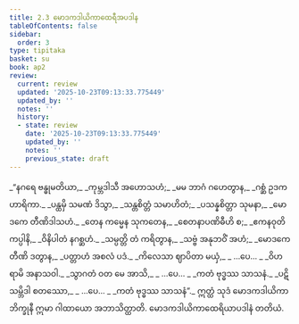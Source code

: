 ```yaml
---
title: 2.3 မောဒကဒါယိကာထေရီအပဒါန
tableOfContents: false
sidebar:
  order: 3
type: tipitaka
basket: su
book: ap2
review:
  current: review
  updated: '2025-10-23T09:13:33.775449'
  updated_by: ''
  notes: ''
  history:
  - state: review
    date: '2025-10-23T09:13:33.775449'
    updated_by: ''
    notes: ''
    previous_state: draft
---
```



<ReviewStatus review={frontmatter.review} showDetails={true} />

<HypothesisAnnotation frontmatter={frontmatter} />

<DynamicBreadcrumb />

<Division number="30" book="ap2" e="ch" v="20" p="18">

<Paragraph number="190" type="verses" book="ap2">
_“နဂရေ ဗန္ဓုမတိယာ,_  
_ကုမ္ဘဒါသီ အဟောသဟံ;_  
_မမ ဘာဂံ ဂဟေတွာန,_  
_ဂစ္ဆံ ဥဒကဟာရိကာ._  

</Paragraph>

</Division>
<Division number="31" book="ap2" e="ch" v="20" p="18">

<Paragraph number="191" type="verses" book="ap2">
_ပန္ထမှိ သမဏံ ဒိသွာ,_  
_သန္တစိတ္တံ သမာဟိတံ;_  
_ပသန္နစိတ္တာ သုမနာ,_  
_မောဒကေ တီဏိဒါသဟံ._  

</Paragraph>

</Division>
<Division number="32" book="ap2" e="ch" v="20" p="18">

<Paragraph number="192" type="verses" book="ap2">
_တေန ကမ္မေန သုကတေန,_  
_စေတနာပဏိဓီဟိ စ;_  
_ဧကနဝုတိကပ္ပါနိ,_  
_ဝိနိပါတံ နဂစ္ဆဟံ._  

</Paragraph>

</Division>
<Division number="33" book="ap2" e="ch" v="20" p="18">

<Paragraph number="193" type="verses" book="ap2">
_သမ္ပတ္တိ တံ ကရိတွာန,_  
_သဗ္ဗံ အနုဘဝိံ အဟံ;_  
_မောဒကေ တီဏိ ဒတွာန,_  
_ပတ္တာဟံ အစလံ ပဒံ._  

</Paragraph>

</Division>
<Division number="34" book="ap2" e="ch" v="20" p="18">

<Paragraph number="194" type="verses" book="ap2">
_ကိလေသာ ဈာပိတာ မယှံ,_  
_ …ပေ… _  
_ဝိဟရာမိ အနာသဝါ._  

</Paragraph>

</Division>
<Division number="35" book="ap2" e="ch" v="20" p="19">

<Paragraph number="195" type="verses" book="ap2">
_သွာဂတံ ဝတ မေ အာသိ,_  
_ …ပေ… _  
_ကတံ ဗုဒ္ဓဿ သာသနံ._  

</Paragraph>

</Division>
<Division number="36" book="ap2" e="ch" v="20" p="19">

<Paragraph number="196" type="verses" book="ap2">
_ပဋိသမ္ဘိဒါ စတဿော,_  
_ …ပေ… _  
_ကတံ ဗုဒ္ဓဿ သာသနံ”._  

</Paragraph>

<Paragraph number="197" book="ap2">
ဣတ္ထံ သုဒံ မောဒကဒါယိကာ ဘိက္ခုနီ ဣမာ ဂါထာယော အဘာသိတ္ထာတိ.

</Paragraph>
</Division>

<Paragraph number="198" type="center" book="ap2">
မောဒကဒါယိကာထေရိယာပဒါနံ တတိယံ.
</Paragraph>